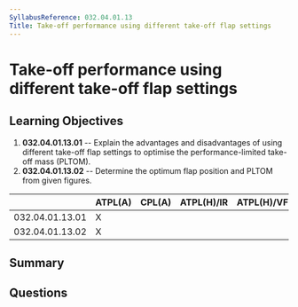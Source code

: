 ```yaml
---
SyllabusReference: 032.04.01.13
Title: Take-off performance using different take-off flap settings
---
```


# Take-off performance using different take-off flap settings

## Learning Objectives

1.  **032.04.01.13.01** -- Explain the advantages and disadvantages of using
    different take-off flap settings to optimise the performance-limited take-off
    mass (PLTOM).
2.  **032.04.01.13.02** -- Determine the optimum flap position and PLTOM from
    given figures.

|                 | ATPL(A) | CPL(A) | ATPL(H)/IR | ATPL(H)/VFR | CPL(H) | IR | CBIR(A) |
| --------------- | ------- | ------ | ---------- | ----------- | ------ | -- | ------- |
| 032.04.01.13.01 | X       |        |            |             |        |    |         |
| 032.04.01.13.02 | X       |        |            |             |        |    |         |

## Summary

## Questions
